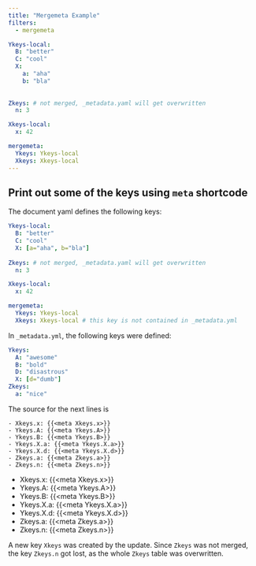 ```yaml
---
title: "Mergemeta Example"
filters:
  - mergemeta

Ykeys-local:
  B: "better"
  C: "cool"
  X: 
    a: "aha" 
    b: "bla"
    
  
Zkeys: # not merged, _metadata.yaml will get overwritten  
  n: 3

Xkeys-local:
  x: 42

mergemeta:
  Ykeys: Ykeys-local
  Xkeys: Xkeys-local
---
```


## Print out some of the keys using `meta` shortcode

The document yaml defines the following keys:
```yaml
Ykeys-local:
  B: "better"
  C: "cool"
  X: [a="aha", b="bla"]
  
Zkeys: # not merged, _metadata.yaml will get overwritten  
  n: 3

Xkeys-local:
  x: 42

mergemeta:
  Ykeys: Ykeys-local
  Xkeys: Xkeys-local # this key is not contained in _metadata.yml

``` 

In `_metadata.yml`, the following keys were defined:
```yaml
Ykeys:
  A: "awesome"
  B: "bold"
  D: "disastrous"
  X: [d="dumb"]
Zkeys:
  a: "nice"  
```  

The source for the next lines is
```{shortcodes=false}
- Xkeys.x: {{<meta Xkeys.x>}} 
- Ykeys.A: {{<meta Ykeys.A>}} 
- Ykeys.B: {{<meta Ykeys.B>}} 
- Ykeys.X.a: {{<meta Ykeys.X.a>}} 
- Ykeys.X.d: {{<meta Ykeys.X.d>}} 
- Zkeys.a: {{<meta Zkeys.a>}}
- Zkeys.n: {{<meta Zkeys.n>}}
```

- Xkeys.x: {{<meta Xkeys.x>}} 
- Ykeys.A: {{<meta Ykeys.A>}} 
- Ykeys.B: {{<meta Ykeys.B>}} 
- Ykeys.X.a: {{<meta Ykeys.X.a>}} 
- Ykeys.X.d: {{<meta Ykeys.X.d>}} 
- Zkeys.a: {{<meta Zkeys.a>}}
- Zkeys.n: {{<meta Zkeys.n>}}

A new key `Xkeys` was created by the update.
Since `Zkeys` was not merged, the key `Zkeys.n` got lost, as the whole `Zkeys` table was overwritten.
